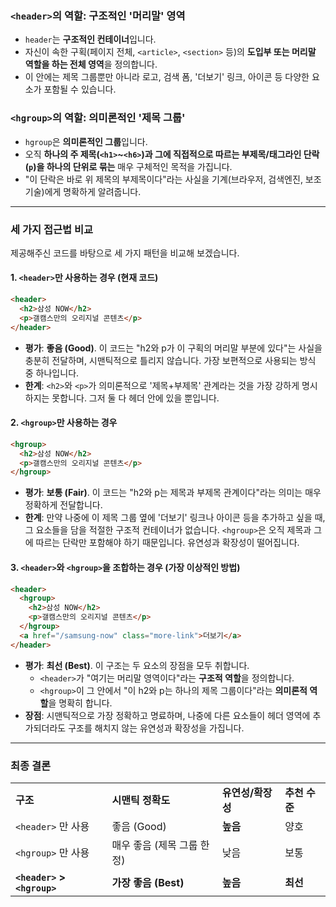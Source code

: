 ### `<header>`의 역할: 구조적인 '머리말' 영역

- `header`는 **구조적인 컨테이너**입니다.
- 자신이 속한 구획(페이지 전체, `<article>`, `<section>` 등)의 **도입부 또는 머리말 역할을 하는 전체 영역**을 정의합니다.
- 이 안에는 제목 그룹뿐만 아니라 로고, 검색 폼, '더보기' 링크, 아이콘 등 다양한 요소가 포함될 수 있습니다.

### `<hgroup>`의 역할: 의미론적인 '제목 그룹'

- `hgroup`은 **의미론적인 그룹**입니다.
- 오직 **하나의 주 제목(`<h1>`~`<h6>`)과 그에 직접적으로 따르는 부제목/태그라인 단락(`p`)을 하나의 단위로 묶는** 매우 구체적인 목적을 가집니다.
- "이 단락은 바로 위 제목의 부제목이다"라는 사실을 기계(브라우저, 검색엔진, 보조 기술)에게 명확하게 알려줍니다.

---

### 세 가지 접근법 비교

제공해주신 코드를 바탕으로 세 가지 패턴을 비교해 보겠습니다.

#### 1. `<header>`만 사용하는 경우 (현재 코드)

```HTML
<header>
  <h2>삼성 NOW</h2>
  <p>갤캠스만의 오리지널 콘텐츠</p>
</header>
```

- **평가**: **좋음 (Good)**. 이 코드는 "h2와 p가 이 구획의 머리말 부분에 있다"는 사실을 충분히 전달하며, 시맨틱적으로 틀리지 않습니다. 가장 보편적으로 사용되는 방식 중 하나입니다.
- **한계**: `<h2>`와 `<p>`가 의미론적으로 '제목+부제목' 관계라는 것을 가장 강하게 명시하지는 못합니다. 그저 둘 다 헤더 안에 있을 뿐입니다.

#### 2. `<hgroup>`만 사용하는 경우

```HTML
<hgroup>
  <h2>삼성 NOW</h2>
  <p>갤캠스만의 오리지널 콘텐츠</p>
</hgroup>
```

- **평가**: **보통 (Fair)**. 이 코드는 "h2와 p는 제목과 부제목 관계이다"라는 의미는 매우 정확하게 전달합니다.
- **한계**: 만약 나중에 이 제목 그룹 옆에 '더보기' 링크나 아이콘 등을 추가하고 싶을 때, 그 요소들을 담을 적절한 구조적 컨테이너가 없습니다. `<hgroup>`은 오직 제목과 그에 따르는 단락만 포함해야 하기 때문입니다. 유연성과 확장성이 떨어집니다.

#### 3. `<header>`와 `<hgroup>`을 조합하는 경우 (가장 이상적인 방법)

```HTML
<header>
  <hgroup>
    <h2>삼성 NOW</h2>
    <p>갤캠스만의 오리지널 콘텐츠</p>
  </hgroup>
  <a href="/samsung-now" class="more-link">더보기</a>
</header>
```

- **평가**: **최선 (Best)**. 이 구조는 두 요소의 장점을 모두 취합니다.
    - `<header>`가 "여기는 머리말 영역이다"라는 **구조적 역할**을 정의합니다.
    - `<hgroup>`이 그 안에서 "이 h2와 p는 하나의 제목 그룹이다"라는 **의미론적 역할**을 명확히 합니다.
- **장점**: 시맨틱적으로 가장 정확하고 명료하며, 나중에 다른 요소들이 헤더 영역에 추가되더라도 구조를 해치지 않는 유연성과 확장성을 가집니다.

---

### 최종 결론

|                             |                  |             |           |
| --------------------------- | ---------------- | ----------- | --------- |
| **구조**                      | **시맨틱 정확도**      | **유연성/확장성** | **추천 수준** |
| `<header>` 만 사용             | 좋음 (Good)        | **높음**      | 양호        |
| `<hgroup>` 만 사용             | 매우 좋음 (제목 그룹 한정) | 낮음          | 보통        |
| **`<header>` > `<hgroup>`** | **가장 좋음 (Best)** | **높음**      | **최선**    |
